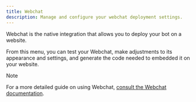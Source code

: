 ```yaml
---
title: Webchat
description: Manage and configure your webchat deployment settings.
---
```


Webchat is the native integration that allows you to deploy your bot on a website.

From this menu, you can test your Webchat, make adjustments to its appearance and settings, and generate the code needed to embedded it on your website.

<Note>
Note

For a more detailed guide on using Webchat, [consult the Webchat documentation](/webchat/).
</Note>

